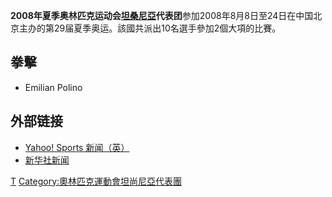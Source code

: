 {{Infobox Country Olympics
|games=2008年夏季
|NOC= TAN
|competitors= 10
|sports= 2
|flagbearer=
|officials=
}}

'''2008年夏季奥林匹克运动会[[坦桑尼亞|坦桑尼亞]]代表团'''参加2008年8月8日至24日在中国北京主办的第29届夏季奥运。該國共派出10名選手參加2個大項的比賽。

== 拳擊 ==
*Emilian Polino 
== 外部链接 ==
*[http://uk.eurosport.yahoo.com/25012008/58/cambodian-officials-outnumber-athletes.html Yahoo! Sports 新闻（英）]{{Wayback|url=http://uk.eurosport.yahoo.com/25012008/58/cambodian-officials-outnumber-athletes.html |date=20190822001626 }}
*[http://news.xinhuanet.com/english/2008-05/30/content_8282290.htm 新华社新闻]{{Wayback|url=http://news.xinhuanet.com/english/2008-05/30/content_8282290.htm |date=20160304051420 }}

{{NOCin2008SummerOlympics}}

[[Category:2008年夏季奧林匹克運動會代表團|T]]
[[Category:奧林匹克運動會坦尚尼亞代表團|Category:奧林匹克運動會坦尚尼亞代表團]]